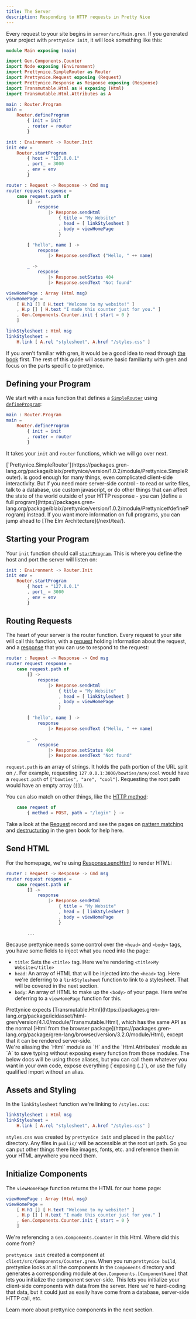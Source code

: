 ```yaml
---
title: The Server
description: Responding to HTTP requests in Pretty Nice
---
```



Every request to your site begins in `server/src/Main.gren`.
If you generated your project with `prettynice init`, it will look something like this:

```elm
module Main exposing (main)

import Gen.Components.Counter
import Node exposing (Environment)
import Prettynice.SimpleRouter as Router
import Prettynice.Request exposing (Request)
import Prettynice.Response as Response exposing (Response)
import Transmutable.Html as H exposing (Html)
import Transmutable.Html.Attributes as A

main : Router.Program
main =
    Router.defineProgram
        { init = init
        , router = router
        }

init : Environment -> Router.Init
init env =
    Router.startProgram
        { host = "127.0.0.1"
        , port_ = 3000
        , env = env
        }

router : Request -> Response -> Cmd msg
router request response =
    case request.path of
        [] -> 
            response
                |> Response.sendHtml
                    { title = "My Website"
                    , head = [ linkStylesheet ]
                    , body = viewHomePage
                    }

        [ "hello", name ] ->
            response
                |> Response.sendText ("Hello, " ++ name)

        _ ->
            response
                |> Response.setStatus 404
                |> Response.sendText "Not found"

viewHomePage : Array (Html msg)
viewHomePage =
    [ H.h1 [] [ H.text "Welcome to my website!" ]
    , H.p [] [ H.text "I made this counter just for you." ]
    , Gen.Components.Counter.init { start = 0 }
    ]

linkStylesheet : Html msg
linkStylesheet =
    H.link [ A.rel "stylesheet", A.href "/styles.css" ]
```

If you aren't familiar with gren, it would be a good idea to read through [the book](https://gren-lang.org/book/) first.
The rest of this guide will assume basic familiarity with gren and focus on the parts specific to prettynice.

## Defining your Program

We start with a `main` function that defines a [`SimpleRouter`](https://packages.gren-lang.org/package/blaix/prettynice/version/1.0.2/module/Prettynice.SimpleRouter)
using [`defineProgram`](https://packages.gren-lang.org/package/blaix/prettynice/version/1.0.2/module/Prettynice.SimpleRouter#defineProgram):

```elm
main : Router.Program
main =
    Router.defineProgram
        { init = init
        , router = router
        }
```

It takes your `init` and `router` functions, which we will go over next.

<Aside>
    [`Prettynice.SimpleRouter`](https://packages.gren-lang.org/package/blaix/prettynice/version/1.0.2/module/Prettynice.SimpleRouter).
    is good enough for many things, even complicated client-side interactivity.
    But if you need more server-side control - to read or write files, talk to
    a database, use custom javascript, or do other things that can affect the
    state of the world outside of your HTTP response - you can [define a full program](https://packages.gren-lang.org/package/blaix/prettynice/version/1.0.2/module/Prettynice#defineProgram)
    instead. If you want more information on full programs, you can jump ahead
    to [The Elm Architecture](/next/tea/).
</Aside>

## Starting your Program

Your `init` function should call [`startProgram`](https://packages.gren-lang.org/package/blaix/prettynice/version/1.0.2/module/Prettynice.SimpleRouter#startProgram).
This is where you define the host and port the server will listen on:

```elm
init : Environment -> Router.Init
init env =
    Router.startProgram
        { host = "127.0.0.1"
        , port_ = 3000
        , env = env
        }
```

## Routing Requests

The heart of your server is the router function.
Every request to your site will call this function,
with a [request](https://packages.gren-lang.org/package/blaix/prettynice/version/1.0.2/module/Prettynice.Request#Request)
holding information about the request, and a
[response](https://packages.gren-lang.org/package/blaix/prettynice/version/1.0.2/module/Prettynice.Response)
that you can use to respond to the request:

```elm
router : Request -> Response -> Cmd msg
router request response =
    case request.path of
        [] -> 
            response
                |> Response.sendHtml
                    { title = "My Website"
                    , head = [ linkStylesheet ]
                    , body = viewHomePage
                    }

        [ "hello", name ] ->
            response
                |> Response.sendText ("Hello, " ++ name)

        _ ->
            response
                |> Response.setStatus 404
                |> Response.sendText "Not found"
```

`request.path` is an array of strings. It holds the path portion of the URL split on `/`.
For example, requesting `127.0.0.1:3000/bowties/are/cool` would have a `request.path` of `["bowties", "are", "cool"]`.
Requesting the root path would have an empty array (`[]`).

You can also match on other things, like the [HTTP method](https://packages.gren-lang.org/package/gren-lang/node/version/3.2.1/module/HttpServer#Method):

```elm
    case request of
        { method = POST, path = "/login" } -> 
```

Take a look at the [Request](https://packages.gren-lang.org/package/blaix/prettynice/version/1.0.2/module/Prettynice.Request#Request)
record and see the pages on [pattern matching](https://gren-lang.org/book/syntax/pattern_matching/)
and [destructuring](https://gren-lang.org/book/syntax/destructuring/) in the gren book for help here.

## Send HTML

For the homepage, we're using [Response.sendHtml](https://packages.gren-lang.org/package/blaix/prettynice/version/1.0.2/module/Prettynice.Response#sendHtml)
to render HTML:

```elm
router : Request -> Response -> Cmd msg
router request response =
    case request.path of
        [] -> 
            response
                |> Response.sendHtml
                    { title = "My Website"
                    , head = [ linkStylesheet ]
                    , body = viewHomePage
                    }

        ...
```

Because prettynice needs some control over the `<head>` and `<body>` tags, you have some fields to inject what you need into the page:

* `title`: Sets the `<title>` tag. Here we're rendering `<title>My Website</title>`
* `head`: An array of HTML that will be injected into the `<head>` tag. Here we're deferring to a `linkStylesheet` function to link to a stylesheet. That will be covered in the next section.
* `body`: An array of HTML to make up the `<body>` of your page. Here we're deferring to a `viewHomePage` function for this.

<Aside>
    Prettynice expects [Transmutable.Html](https://packages.gren-lang.org/package/icidasset/html-gren/version/4.1.0/module/Transmutable.Html),
    which has the same API as the normal [Html from the browser package](https://packages.gren-lang.org/package/gren-lang/browser/version/3.2.0/module/Html),
    except that it can be rendered server-side.
</Aside>

<Aside>
    We're aliasing the `Html` module as `H` and the `Html.Attributes` module as `A` to save typing without exposing every function from those modules.
    The below docs will be using those aliases, but you can call them whatever you want in your own code, expose everything (`exposing (..)`),
    or use the fully qualified import without an alias.
</Aside>

## Assets and Styling

In the `linkStylesheet` function we're linking to `/styles.css`:

```elm
linkStylesheet : Html msg
linkStylesheet =
    H.link [ A.rel "stylesheet", A.href "/styles.css" ]
```

`styles.css` was created by `prettynice init` and placed in the `public/` directory.
Any files in `public/` will be accessible at the root url path.
So you can put other things there like images, fonts, etc. and reference them in your HTML anywhere you need them.

## Initialize Components

The `viewHomePage` function returns the HTML for our home page:

```elm
viewHomePage : Array (Html msg)
viewHomePage =
    [ H.h1 [] [ H.text "Welcome to my website!" ]
    , H.p [] [ H.text "I made this counter just for you." ]
    , Gen.Components.Counter.init { start = 0 }
    ]
```

We're referencing a `Gen.Components.Counter` in this Html.
Where did this come from?

`prettynice init` created a component at `client/src/Components/Counter.gren`.
When you run `prettynice build`, prettynice looks at all the components in the `Components` directory and generates a corresponding module at `Gen.Components.[ComponentName]` that lets you initialize the component server-side.
This lets you initialize your client-side components with data from the server.
Here we're hard-coding that data, but it could just as easily have come from a database, server-side HTTP call, etc.

Learn more about prettynice components in the next section.
